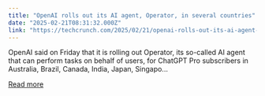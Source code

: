 ```yaml
---
title: "OpenAI rolls out its AI agent, Operator, in several countries"
date: "2025-02-21T08:31:32.000Z"
link: "https://techcrunch.com/2025/02/21/openai-rolls-out-its-ai-agent-operator-in-several-countries/"
---
```


OpenAI said on Friday that it is rolling out Operator, its so-called AI agent that can perform tasks on behalf of users, for ChatGPT Pro subscribers in Australia, Brazil, Canada, India, Japan, Singapo...

[Read more](https://techcrunch.com/2025/02/21/openai-rolls-out-its-ai-agent-operator-in-several-countries/)
